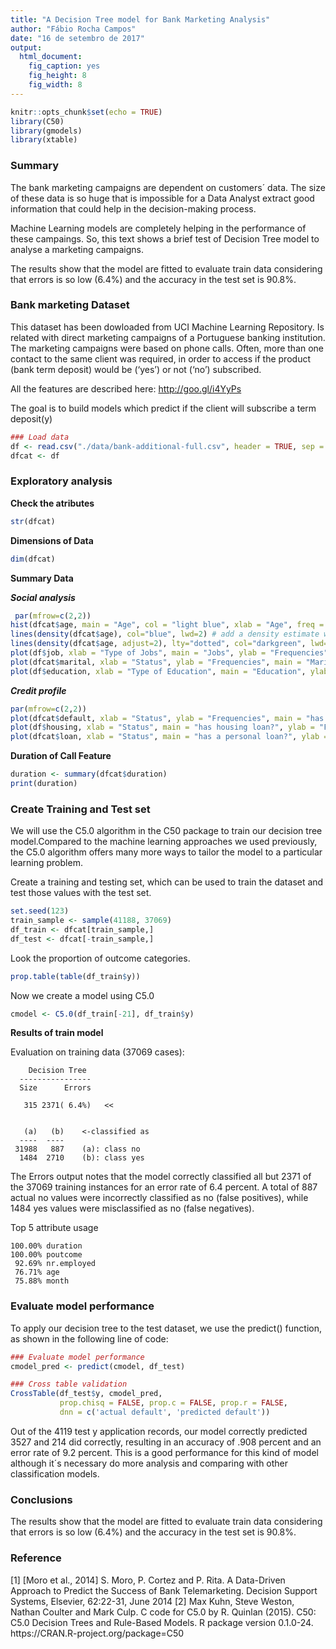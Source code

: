 ```yaml
---
title: "A Decision Tree model for Bank Marketing Analysis"
author: "Fábio Rocha Campos"
date: "16 de setembro de 2017"
output: 
  html_document: 
    fig_caption: yes
    fig_height: 8
    fig_width: 8
---
```


```r
knitr::opts_chunk$set(echo = TRUE)
library(C50)
library(gmodels)
library(xtable)
```

### Summary

The bank marketing campaigns are dependent on customers´ data. The size of these data is so huge that is impossible for a Data Analyst extract good information that could help in the decision-making process.

Machine Learning models are completely helping in the performance of these campaings. So, this text shows a brief test of Decision Tree model to analyse a marketing campaigns. 

The results show that the model are fitted to evaluate train data considering that errors is so low (6.4%) and the accuracy in the test set is 90.8%.

### Bank marketing Dataset

This dataset has been dowloaded from UCI Machine Learning Repository. Is related with direct marketing campaigns of a Portuguese banking institution. The marketing campaigns were based on phone calls. Often, more than one contact to the same client was required, in order to access if the product (bank term deposit) would be ('yes') or not ('no') subscribed.

All the features are described here: <http://goo.gl/i4YyPs>

The goal is to build models which predict if the client will subscribe a term deposit(y)

```r
### Load data
df <- read.csv("./data/bank-additional-full.csv", header = TRUE, sep = ";")
dfcat <- df
```


### Exploratory analysis

**Check the atributes**
```r
str(dfcat)
```

**Dimensions of Data**
```r
dim(dfcat)
```

**Summary Data**

***Social analysis***

```r
 par(mfrow=c(2,2))
hist(dfcat$age, main = "Age", col = "light blue", xlab = "Age", freq = FALSE)
lines(density(dfcat$age), col="blue", lwd=2) # add a density estimate with defaults
lines(density(dfcat$age, adjust=2), lty="dotted", col="darkgreen", lwd=2) 
plot(df$job, xlab = "Type of Jobs", main = "Jobs", ylab = "Frequencies", col = "light blue", ylim = c(0,12000), cex.names=.50)
plot(dfcat$marital, xlab = "Status", ylab = "Frequencies", main = "Marital Status", col = "blue", ylim=c(0,30000))
plot(df$education, xlab = "Type of Education", main = "Education", ylab = "Frequencies", col = "blue", ylim = c(0,15000), cex.names=.55)
```


***Credit profile***

```r
par(mfrow=c(2,2))
plot(dfcat$default, xlab = "Status", ylab = "Frequencies", main = "has credit in default?", col = "red", ylim=c(0,35000))
plot(df$housing, xlab = "Status", main = "has housing loan?", ylab = "Frequencies", col = "red", ylim = c(0,25000))
plot(dfcat$loan, xlab = "Status", main = "has a personal loan?", ylab = "Frequencies", col = "red", ylim = c(0,40000))
```

**Duration of Call Feature**

```r
duration <- summary(dfcat$duration)
print(duration)
```

### Create Training and Test set

We will use the C5.0 algorithm in the C50 package to train our decision tree model.Compared to the machine learning approaches we used previously,
the C5.0 algorithm offers many more ways to tailor the model to a particular learning problem.

Create a training and testing set, which can be used to train the dataset and test those values with the test set.

```r
set.seed(123)
train_sample <- sample(41188, 37069)
df_train <- dfcat[train_sample,]
df_test <- dfcat[-train_sample,]
```

Look the proportion of outcome categories. 

```r
prop.table(table(df_train$y))
```

Now we create a model using C5.0
```r
cmodel <- C5.0(df_train[-21], df_train$y)
```

**Results of train model**

Evaluation on training data (37069 cases):

	    Decision Tree   
	  ----------------  
	  Size      Errors  

	   315 2371( 6.4%)   <<


	   (a)   (b)    <-classified as
	  ----  ----
	 31988   887    (a): class no
	  1484  2710    (b): class yes

The Errors output notes that the model correctly classified all but 2371 of the
37069 training instances for an error rate of 6.4 percent. A total of 887 actual no values were incorrectly classified as no (false positives), while 1484 yes values were misclassified as no (false negatives).

Top 5 attribute usage

	100.00%	duration
	100.00%	poutcome
	 92.69%	nr.employed
	 76.71%	age
	 75.88%	month

### Evaluate model performance

To apply our decision tree to the test dataset, we use the predict() function,
as shown in the following line of code:

```r
### Evaluate model performance
cmodel_pred <- predict(cmodel, df_test)

### Cross table validation
CrossTable(df_test$y, cmodel_pred,
           prop.chisq = FALSE, prop.c = FALSE, prop.r = FALSE,
           dnn = c('actual default', 'predicted default'))
```

Out of the 4119 test y application records, our model correctly predicted 
3527 and 214 did correctly, resulting in an accuracy of .908 percent and
an error rate of 9.2 percent. This is a good performance for this kind of model although it´s necessary do more analysis and comparing with other classification models. 

### Conclusions

The results show that the model are fitted to evaluate train data considering that errors is so low (6.4%) and the accuracy in the test set is 90.8%.

### Reference

[1] [Moro et al., 2014] S. Moro, P. Cortez and P. Rita. A Data-Driven Approach to Predict the Success of Bank Telemarketing. Decision Support Systems, Elsevier, 62:22-31, June 2014
[2] Max Kuhn, Steve Weston, Nathan Coulter and Mark Culp. C code for C5.0 by R.
Quinlan (2015). C50: C5.0 Decision Trees and Rule-Based Models. R package
version 0.1.0-24. https://CRAN.R-project.org/package=C50